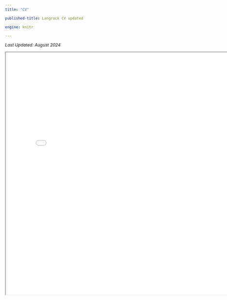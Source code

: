 ```yaml
---
title: "CV"

published-title: Langrock CV updated

engine: knitr

---
```

*Last Updated: August 2024*

<iframe  width="800"  height="800" src="Langrock_CV.pdf">
</iframe>



